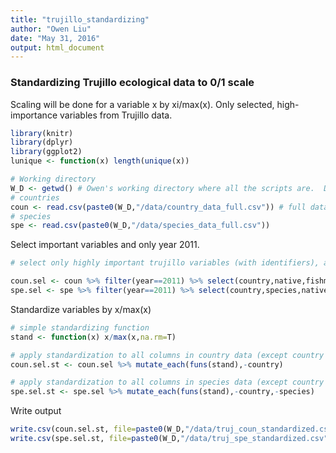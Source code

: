 ```yaml
---
title: "trujillo_standardizing"
author: "Owen Liu"
date: "May 31, 2016"
output: html_document
---
```


### Standardizing Trujillo ecological data to 0/1 scale

Scaling will be done for a variable x by xi/max(x).  Only selected, high-importance variables from Trujillo data.

```r
library(knitr)
library(dplyr)
library(ggplot2)
lunique <- function(x) length(unique(x))

# Working directory
W_D <- getwd() # Owen's working directory where all the scripts are.  Data files are in this wd/data
# countries
coun <- read.csv(paste0(W_D,"/data/country_data_full.csv")) # full datasets from "master_dataset_construction.Rmd"
# species
spe <- read.csv(paste0(W_D,"/data/species_data_full.csv"))

```

Select important variables and only year 2011.

```r
# select only highly important trujillo variables (with identifiers), and subset to year 2011 (even though for Trujillo data all years are the same)

coun.sel <- coun %>% filter(year==2011) %>% select(country,native,fishmeal,intensity,hatchery,habitat,GMO,waste)
spe.sel <- spe %>% filter(year==2011) %>% select(country,species,native,fishmeal,intensity,hatchery,habitat,waste)

```

Standardize variables by x/max(x)
```r
# simple standardizing function
stand <- function(x) x/max(x,na.rm=T)

# apply standardization to all columns in country data (except country identifier)
coun.sel.st <- coun.sel %>% mutate_each(funs(stand),-country) 

# apply standardization to all columns in species data (except country and species identifiers)
spe.sel.st <- spe.sel %>% mutate_each(funs(stand),-country,-species)
```

Write output

```r
write.csv(coun.sel.st, file=paste0(W_D,"/data/truj_coun_standardized.csv"))
write.csv(spe.sel.st, file=paste0(W_D,"/data/truj_spe_standardized.csv"))
```